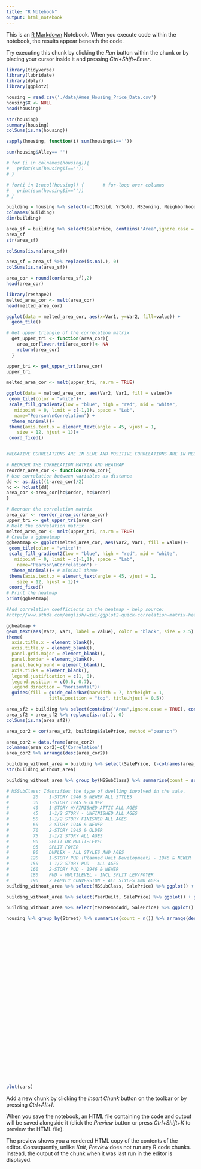 ```yaml
---
title: "R Notebook"
output: html_notebook
---
```


This is an [R Markdown](http://rmarkdown.rstudio.com) Notebook. When you execute code within the notebook, the results appear beneath the code. 

Try executing this chunk by clicking the *Run* button within the chunk or by placing your cursor inside it and pressing *Ctrl+Shift+Enter*. 

```r
library(tidyverse)
library(lubridate)
library(dplyr)
library(ggplot2)
```

```r
housing = read.csv('./data/Ames_Housing_Price_Data.csv')
housing$X <- NULL
head(housing)
```


```r
str(housing)
summary(housing)
colSums(is.na(housing))
```


```r
sapply(housing, function(i) sum(housing$i=='')) 
```


```r
sum(housing$Alley== '')

# for (i in colnames(housing)){
#   print(sum(housing$i==''))
# }

# for(i in 1:ncol(housing)) {       # for-loop over columns
#   print(sum(housing$i==''))
# }

```


```r
building = housing %>% select(-c(MoSold, YrSold, MSZoning, Neighborhood, Condition1, Condition2, LotFrontage, LotArea, LotShape, LotConfig, LandContour, LandSlope, Street, Alley)) 
colnames(building)
dim(building)
```


```r
area_sf = building %>% select(SalePrice, contains("Area",ignore.case = TRUE), contains("SF",ignore.case = TRUE))
area_sf
str(area_sf)
```

```r
colSums(is.na(area_sf))

```


```r
area_sf = area_sf %>% replace(is.na(.), 0)
colSums(is.na(area_sf))
```


```r
area_cor = round(cor(area_sf),2)
head(area_cor)
```

```r
library(reshape2)
melted_area_cor <- melt(area_cor)
head(melted_area_cor)

```


```r
ggplot(data = melted_area_cor, aes(x=Var1, y=Var2, fill=value)) + 
  geom_tile()
```


```r
# Get upper triangle of the correlation matrix
  get_upper_tri <- function(area_cor){
    area_cor[lower.tri(area_cor)]<- NA
    return(area_cor)
  }

upper_tri <- get_upper_tri(area_cor)
upper_tri
```


```r
melted_area_cor <- melt(upper_tri, na.rm = TRUE)

ggplot(data = melted_area_cor, aes(Var2, Var1, fill = value))+
 geom_tile(color = "white")+
 scale_fill_gradient2(low = "blue", high = "red", mid = "white", 
   midpoint = 0, limit = c(-1,1), space = "Lab", 
   name="Pearson\nCorrelation") +
  theme_minimal()+ 
 theme(axis.text.x = element_text(angle = 45, vjust = 1, 
    size = 12, hjust = 1))+
 coord_fixed()


#NEGATIVE CORRELATIONS ARE IN BLUE AND POSITIVE CORRELATIONS ARE IN RED 
```


```r
# REORDER THE CORRELATION MATRIX AND HEATMAP 
reorder_area_cor <- function(area_cor){
# Use correlation between variables as distance
dd <- as.dist((1-area_cor)/2)
hc <- hclust(dd)
area_cor <-area_cor[hc$order, hc$order]
}

# Reorder the correlation matrix
area_cor <- reorder_area_cor(area_cor)
upper_tri <- get_upper_tri(area_cor)
# Melt the correlation matrix
melted_area_cor <- melt(upper_tri, na.rm = TRUE)
# Create a ggheatmap
ggheatmap <- ggplot(melted_area_cor, aes(Var2, Var1, fill = value))+
 geom_tile(color = "white")+
 scale_fill_gradient2(low = "blue", high = "red", mid = "white", 
   midpoint = 0, limit = c(-1,1), space = "Lab", 
    name="Pearson\nCorrelation") +
  theme_minimal()+ # minimal theme
 theme(axis.text.x = element_text(angle = 45, vjust = 1, 
    size = 12, hjust = 1))+
 coord_fixed()
# Print the heatmap
print(ggheatmap)

```


```r
#Add correlation coefficients on the heatmap - help source:
#http://www.sthda.com/english/wiki/ggplot2-quick-correlation-matrix-heatmap-r-software-and-data-visualization

ggheatmap + 
geom_text(aes(Var2, Var1, label = value), color = "black", size = 2.5) +
theme(
  axis.title.x = element_blank(),
  axis.title.y = element_blank(),
  panel.grid.major = element_blank(),
  panel.border = element_blank(),
  panel.background = element_blank(),
  axis.ticks = element_blank(),
  legend.justification = c(1, 0),
  legend.position = c(0.6, 0.7),
  legend.direction = "horizontal")+
  guides(fill = guide_colorbar(barwidth = 7, barheight = 1,
                title.position = "top", title.hjust = 0.5))
```

```r
area_sf2 = building %>% select(contains("Area",ignore.case = TRUE), contains("SF",ignore.case = TRUE), EnclosedPorch, X3SsnPorch, ScreenPorch)
area_sf2 = area_sf2 %>% replace(is.na(.), 0)
colSums(is.na(area_sf2))

area_cor2 = cor(area_sf2, building$SalePrice, method ="pearson")

area_cor2 = data.frame(area_cor2)
colnames(area_cor2)=c('Correlation')
area_cor2 %>% arrange(desc(area_cor2))
```

```r
building_without_area = building %>% select(SalePrice, (-colnames(area_sf)))
str(building_without_area)
```


```r
building_without_area %>% group_by(MSSubClass) %>% summarise(count = sum(n())) %>% arrange(desc(count)) %>% ggplot(aes(x=reorder(MSSubClass, -count), y=count)) + geom_bar(stat='identity', color = 'cadetblue1', fill = 'cadetblue1') + ylab('# of Houses') + xlab('Type of Dwelling') + ggtitle('Which type of Dwelling is sold more?') + theme_bw() 
```


```r
# MSSubClass: Identifies the type of dwelling involved in the sale.	
#         20	1-STORY 1946 & NEWER ALL STYLES
#         30	1-STORY 1945 & OLDER
#         40	1-STORY W/FINISHED ATTIC ALL AGES
#         45	1-1/2 STORY - UNFINISHED ALL AGES
#         50	1-1/2 STORY FINISHED ALL AGES
#         60	2-STORY 1946 & NEWER
#         70	2-STORY 1945 & OLDER
#         75	2-1/2 STORY ALL AGES
#         80	SPLIT OR MULTI-LEVEL
#         85	SPLIT FOYER
#         90	DUPLEX - ALL STYLES AND AGES
#        120	1-STORY PUD (Planned Unit Development) - 1946 & NEWER
#        150	1-1/2 STORY PUD - ALL AGES
#        160	2-STORY PUD - 1946 & NEWER
#        180	PUD - MULTILEVEL - INCL SPLIT LEV/FOYER
#        190	2 FAMILY CONVERSION - ALL STYLES AND AGES
building_without_area %>% select(MSSubClass, SalePrice) %>% ggplot() + geom_point(aes(MSSubClass, SalePrice)) + scale_x_continuous("MSSubClass", breaks = c(20,30,40,45,50,60,70,75,80,85,90,120,150,160,180,190),  labels = c("20","30","40","45","50","60","70","75","80","85","90","120","150","160","180","190")) + ggtitle('SalePrice by DwellingType')
```

```r
building_without_area %>% select(YearBuilt, SalePrice) %>% ggplot() + geom_point(aes(YearBuilt, SalePrice))
```


```r
building_without_area %>% select(YearRemodAdd, SalePrice) %>% ggplot() + geom_point(aes(YearRemodAdd, SalePrice))
```


```r
housing %>% group_by(Street) %>% summarise(count = n()) %>% arrange(desc(count))


```


```r
```


```r
```


```r
```


```r
```


```r
```


```r
```


```r
```


```r
```


```r
```


```r
```


```r
```


```r
```


```r
```


```r
```


```r
```


```r
```


```r
```


```r
```


```r
```


```r
```


```r
```


```r
```


```r
```


```r
```


```r
```


```r
```


```r
```


```r
```


```r
```


```r
```


```r
plot(cars)
```

Add a new chunk by clicking the *Insert Chunk* button on the toolbar or by pressing *Ctrl+Alt+I*.

When you save the notebook, an HTML file containing the code and output will be saved alongside it (click the *Preview* button or press *Ctrl+Shift+K* to preview the HTML file).

The preview shows you a rendered HTML copy of the contents of the editor. Consequently, unlike *Knit*, *Preview* does not run any R code chunks. Instead, the output of the chunk when it was last run in the editor is displayed.
